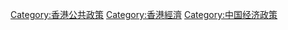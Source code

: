 [[Category:香港公共政策|Category:香港公共政策]]
[[Category:香港經濟|Category:香港經濟]]
[[Category:中国经济政策|Category:中国经济政策]]